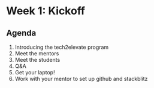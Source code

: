 # Week 1: Kickoff

## Agenda

1. Introducing the tech2elevate program
2. Meet the mentors
3. Meet the students
4. Q&A
5. Get your laptop!
6. Work with your mentor to set up github and stackblitz
